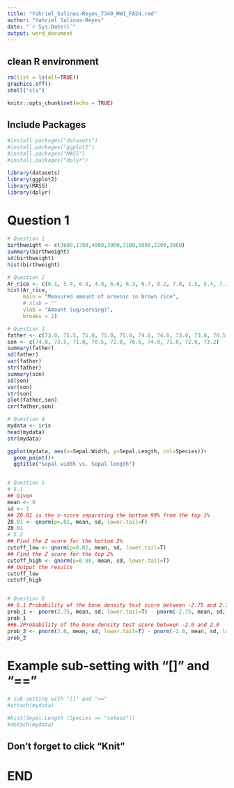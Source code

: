 ---
title: "Yahriel_Salinas-Reyes_7340_HW1_FA24.rmd"
author: "Yahriel Salinas-Reyes"
date: "`r Sys.Date()`"
output: word_document
---
## clean R environment 
```{r}
rm(list = ls(all=TRUE))
graphics.off()
shell("cls")
```

```{r setup, include=FALSE}
knitr::opts_chunk$set(echo = TRUE)
```

## Include Packages



```{r, include=FALSE}

#install.packages("datasets")
#install.packages("ggplot2")
#install.packages("MASS")
#install.packages("dplyr")

```
```{r, out.width="60%"}
library(datasets) 
library(ggplot2)
library(MASS)
library(dplyr)


```

# Question 1
```{r}

# Question 1
birthweight <- c(3600,1700,4000,3900,3100,3800,2200,3000)
summary(birthweight)
sd(birthweight)
hist(birthweight)

# Question 2
Ar_rice <- c(6.1, 5.4, 6.9, 4.9, 6.6, 6.3, 6.7, 8.2, 7.8, 1.5, 5.4, 7.3)
hist(Ar_rice, 
     main = "Measured amount of arsenic in brown rice", 
     # xlab = ""
     ylab = "Amount (ug/serving)",
     breaks = 2)

# Question 3
father <- c(73.0, 75.5, 75.0, 75.0, 75.0, 74.0, 74.0, 73.0, 73.0, 78.5)
son <- c(74.0, 73.5, 71.0, 70.5, 72.0, 76.5, 74.0, 71.0, 72.0, 73.2)
summary(father)
sd(father)
var(father)
str(father)
summary(son)
sd(son)
var(son)
str(son)
plot(father,son)
cor(father,son)

# Question 4
mydata <- iris
head(mydata)
str(mydata)

ggplot(mydata, aes(x=Sepal.Width, y=Sepal.Length, col=Species))+
  geom_point()+
  ggtitle("Sepal width vs. Sepal length")


# Question 5
# 5.1
## Given
mean <- 0
sd <- 1
## Z0.01 is the z-score separating the bottom 99% from the top 1%
Z0.01 <- qnorm(p=.01, mean, sd, lower.tail=F)
Z0.01
# 5.2
## Find the Z score for the bottom 2%
cutoff_low <- qnorm(p=0.02, mean, sd, lower.tail=T)
## Find the Z score for the top 2%
cutoff_high <- qnorm(p=0.98, mean, sd, lower.tail=T)
## Output the results
cutoff_low
cutoff_high


# Question 6
## 6.1 Probability of the bone density test score between -2.75 and 2.75
prob_1 <- pnorm(2.75, mean, sd, lower.tail=T) - pnorm(-2.75, mean, sd, lower.tail=T)
prob_1
##6.2Probability of the bone density test score between -2.0 and 2.0
prob_2 <- pnorm(2.0, mean, sd, lower.tail=T) - pnorm(-2.0, mean, sd, lower.tail=T)
prob_2

```
# Example sub-setting with "[]" and "=="

```{r, out.width="60%", fig.align = 'left', fig.cap="This is a histogram."}
# sub-setting with "[]" and "=="
#attach(mydata)

#hist(Sepal.Length [Species == "setosa"])
#detach(mydata)
```


## Don't forget to click "Knit"

# END





















